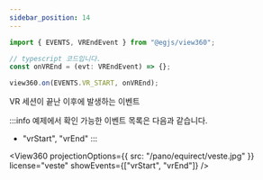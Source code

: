 ```yaml
---
sidebar_position: 14
---
```



```ts
import { EVENTS, VREndEvent } from "@egjs/view360";

// typescript 코드입니다.
const onVREnd = (evt: VREndEvent) => {};

view360.on(EVENTS.VR_START, onVREnd);
```

VR 세션이 끝난 이후에 발생하는 이벤트

:::info
예제에서 확인 가능한 이벤트 목록은 다음과 같습니다.
- "vrStart", "vrEnd"
:::

<View360
  projectionOptions={{
    src: "/pano/equirect/veste.jpg"
  }}
  license="veste"
  showEvents={["vrStart", "vrEnd"]} />
